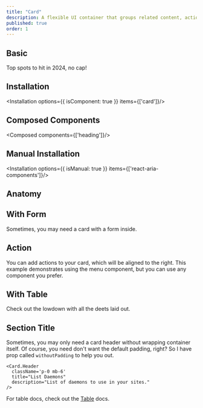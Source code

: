 ```yaml
---
title: "Card"
description: A flexible UI container that groups related content, actions, and media in a structured and visually appealing layout.
published: true
order: 1
---
```

## Basic
Top spots to hit in 2024, no cap!
<How toUse="surfaces/card/card-demo"/>

## Installation
<Installation options={{ isComponent: true }} items={['card']}/>

## Composed Components
<Composed components={['heading']}/>

## Manual Installation
<Installation options={{ isManual: true }} items={['react-aria-components']}/>
<SourceCode toShow='card'/>

## Anatomy
<Anatomy show='card-anatomy'/>

## With Form
Sometimes, you may need a card with a form inside.
<How isCenter={false} toUse="surfaces/card/card-login-form-demo"/>

## Action
You can add actions to your card, which will be aligned to the right. This example demonstrates using the menu component, but you can use any component you prefer.
<How isCenter={false} toUse="surfaces/card/card-action-demo"/>

## With Table
Check out the lowdown with all the deets laid out.
<How isCenter={false} withNoPadding toUse="surfaces/card/card-table-demo"/>

## Section Title
Sometimes, you may only need a card header without wrapping container itself. Of course, you need don't want the default padding, right? So I have prop called `withoutPadding` to help you out.
```
<Card.Header
  className='p-0 mb-6'
  title="List Daemons"
  description="List of daemons to use in your sites."
/>
```

For table docs, check out the [Table](/docs/components/collections/table) docs.
